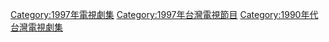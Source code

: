 {{cat year nav | year = 1997 | cat = 台灣電視劇集 | article = 臺灣電視劇 }}
[[Category:1997年電視劇集|Category:1997年電視劇集]]
[[Category:1997年台灣電視節目|Category:1997年台灣電視節目]]
[[Category:1990年代台灣電視劇集|Category:1990年代台灣電視劇集]]